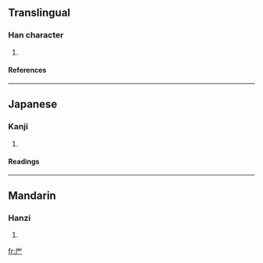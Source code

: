 ==Translingual==
===Han character===
{{Han char|rn=46|rad=山|as=02|sn=5|four=|canj=山一 (UM), X山一 (XUM)}}
# {{defn|Han|sort=山02}}
====References====
{{Han ref|kx=0307.110|dkj=07882|dj=0607.130|hdz=10760.060|uh=5C75|ud=23669}}
----
==Japanese==
===Kanji===
{{ja-kanji|grade=|rs=山02}}
# {{defn|Japanese}} 
====Readings====
{{ja-readings|on=[[がつ]] (gatsu), [[がち]] (gachi), [[げつ]] (getsu), [[げち]] (gechi)|kun=[[きしがたか]] (kishigataka), [[あおご]] (aogo)}}
----
==Mandarin==
===Hanzi===
{{cmn-hanzi|pin=[[xù]] ([[xu4]]), [[xuē]] ([[xue1]]), [[yǔ]] ([[yu3]])|wg=hsü<sup>4</sup>, hsüeh<sup>1</sup>, yü<sup>3</sup>}}
# {{defn|Mandarin}}

[[fr:屵]]